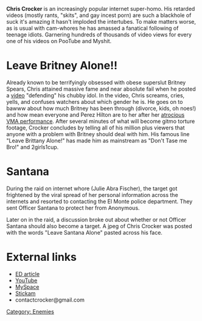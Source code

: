 '''Chris Crocker''' is an increasingly popular internet super-homo. His retarded videos (mostly rants, "skits", and gay incest porn) are such a blackhole of suck it's amazing it hasn't imploded the intertubes. To make matters worse, as is usual with cam-whores he has amassed a fanatical following of teenage idiots. Garnering hundreds of thousands of video views for every one of his videos on PooTube and Myshit. 

=Leave Britney Alone!!=
Already known to be terrifyingly obsessed with obese superslut Britney Spears, Chris attained massive fame and near absolute fail when he posted a [http://anonym.to/http://www.youtube.com/watch?v=kHmvkRoEowc video] "defending" his chubby idol. In the video, Chris screams, cries, yells, and confuses watchers about which gender he is. He goes on to bawww about how much Britney has been through (divorce, kids, oh noes!) and how mean everyone and Perez Hilton are to her after her [http://anonym.to/http://www.ifilm.com/video/2893743 atrocious VMA performance]. After several minutes of what will become gitmo torture footage, Crocker concludes by telling all of his million plus viewers that anyone with a problem with Britney should deal with him. His famous line "Leave Brittany Alone!" has made him as mainstream as "Don't Tase me Bro!" and 2girls1cup.

=Santana=
During the raid on internet whore (Julie Abra Fischer), the target got frightened by the viral spread of her personal information across the internets and resorted to contacting the El Monte police department. They sent Officer Santana to protect her from Anonymous.

Later on in the raid, a discussion broke out about whether or not Officer Santana should also become a target. A jpeg of Chris Crocker was posted with the words "Leave Santana Alone" pasted across his face. 

=External links=

* [http://anonym.to/http://encyclopediadramatica.com/Chris_Crocker ED article]
* [http://anonym.to/http://youtube.com/user/itschriscrocker YouTube]
* [http://anonym.to/http://www.myspace.com/chriscrocker MySpace]
* [http://www.stickam.com/chriscrocker Stickam]
* contactcrocker@gmail.com

[[Category: Enemies]]